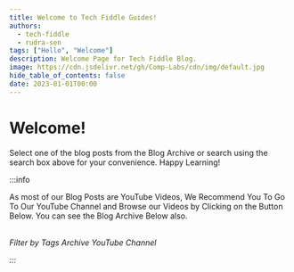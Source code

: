 ```yaml
---
title: Welcome to Tech Fiddle Guides!
authors:
  - tech-fiddle
  - rudra-sen
tags: ["Hello", "Welcome"]
description: Welcome Page for Tech Fiddle Blog.
image: https://cdn.jsdelivr.net/gh/Comp-Labs/cdn/img/default.jpg
hide_table_of_contents: false
date: 2023-01-01T00:00
---
```


# Welcome!

Select one of the blog posts from the Blog Archive or search using the search box above for your convenience. Happy Learning!

:::info

As most of our Blog Posts are YouTube Videos, We Recommend You To Go To Our YouTube Channel and Browse our Videos by Clicking on the Button Below. You can see the Blog Archive Below also.<br /><br />

<div className="button-group button-group--block">
  <Link className="button button--primary button--lg" to="/blog/tags">
    <i className="fa-solid fa-tag" /> Filter by Tags
  </Link>
  <Link className="button button--primary button--lg" to="/blog/archive">
    <i className="fa-solid fa-box-archive" /> Archive
  </Link>
  <Link
    className="button button--primary button--lg"
    href="https://youtube.com/@techfiddle"
  >
    <i className="fa-brands fa-youtube" /> YouTube Channel
  </Link>
</div>

:::

<!-- truncate -->
